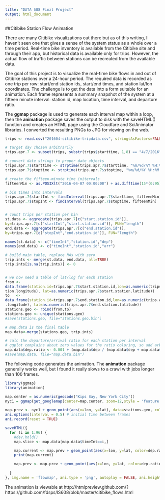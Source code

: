 ---
title: "DATA 608 Final Project"
output: html_document
---

##Citibike Station Flow Animation

There are many Citibike visualizations out there but as of this writing, I haven't seen one that gives a sense of the system status as a whole over a time period. Real-time bike inventory is available from the Citibike site and through their app, but historical data is available only for trips. However, the actual flow of traffic between stations can be recreated from the available data.
 
The goal of this project is to visualize the real-time bike flows in and out of Citibike stations over a 24-hour period. The required data is recorded as one trip per row: start/end station ids, start/end times, and station lat/lon coordinates. The challenge is to get the data into a form suitable for an animation. Each frame represents a summary snapshot of the system at a fifteen minute interval: station id, map location, time interval, and departure ratio.

The **ggmap** package is used to generate each interval map within a loop, then the **animation** package saves the output to disk with the saveHTML() function and creates an HTML page using the Cloudfare and SciAnimator libraries. I converted the resulting PNGs to JPG for viewing on the web.



```{r, eval=FALSE}
trips <- read.csv("201604-citibike-tripdata.csv", stringsAsFactors=FALSE)

# target day chosen arbitrarily
trips.apr.7 <- subset(trips, substr(trips$starttime, 1,8) == "4/7/2016")

# convert date strings to proper date objects
trips.apr.7$starttime <- strptime(trips.apr.7$starttime, "%m/%d/%Y %H:%M:%S")
trips.apr.7$stoptime <- strptime(trips.apr.7$stoptime, "%m/%d/%Y %H:%M:%S")

# create the fifteen-minute time initervals
fifteenMin <- as.POSIXlt("2016-04-07 00:00:00") + as.difftime(15*(0:95),units="mins")

# bin times into intervals
trips.apr.7$startInt <- findInterval(trips.apr.7$starttime, fifteenMin)
trips.apr.7$stopInt <- findInterval(trips.apr.7$stoptime, fifteenMin)


# count trips per station per bin
st.data <- aggregate(trips.apr.7[c("start.station.id")], 
by=trips.apr.7[c("startInt","start.station.id")], FUN="length")
end.data <- aggregate(trips.apr.7[c("end.station.id")], 
by=trips.apr.7[c("stopInt","end.station.id")], FUN="length")

names(st.data) <- c("timeInt","station.id","dep")
names(end.data) <- c("timeInt","station.id","arr")

# build main table, replace NAs with zero
trip.ints <- merge(st.data, end.data, all=TRUE)
trip.ints[is.na(trip.ints)] <- 0


# we now need a table of lat/log for each station
from <- 
data.frame(station.id=trips.apr.7$start.station.id,lon=as.numeric(trips.apr.7$start.sta
tion.longitude), lat=as.numeric(trips.apr.7$start.station.latitude))
to   <- 
data.frame(station.id=trips.apr.7$end.station.id,lon=as.numeric(trips.apr.7$end.station
.longitude), lat=as.numeric(trips.apr.7$end.station.latitude))
stations.geo <- rbind(from,to)
stations.geo <- unique(stations.geo)
#save(stations.geo, file="stations.geo.bin")

# map.data is the final table
map.data<-merge(stations.geo, trip.ints)

# calc the departure/arrival ratio for each station per interval
# ggplot complains about zero values for the ratio coloring, so add arbitrary fraction
map.data$dep.ratio <- 0.001 + (map.data$dep / (map.data$dep + map.data$arr))
#save(map.data, file="map.data.bin")
```

The following code generates the animation. The **animation** package generally works well, but I found it really slows to a crawl with jobs longer than 100 frames.

```{r, eval=FALSE}
library(ggmap)
library(animation)

map.center = as.numeric(geocode("Kips Bay, New York City"))
nyc1 = ggmap(get_googlemap(center=map.center, zoom=12,style = 'feature:all|element:labels|visibility:off'), legend="bottom", maptype = "satellite", extent="device", maprange=FALSE)

map.prev <- nyc1 + geom_point(aes(x=lon, y=lat), data=stations.geo, col="black", alpha=1, size=1) + labs(caption="Citibike Station Departure/Arrival Ratio") + theme(legend.position="right", plot.caption = element_text(hjust=0, size=rel(1.2)))
ani.options(interval = 0.5) # initial time between frames
ani.record(reset = TRUE)

saveHTML({
  for (i in 1:96) {
    #dev.hold()
    map.slice <- map.data[map.data$timeInt==i,]

    map.current <- map.prev + geom_point(aes(x=lon, y=lat, color=dep.ratio), data=map.slice,  alpha=1, size=3) + scale_color_gradient(low="red", high="green3") + labs(caption=paste("Citibike Station Departure/Arrival Ratio at ", fifteenMin[i])) + theme(legend.position="right", plot.caption = element_text(hjust=0, size=rel(1.2)))
    print(map.current)

    map.prev <- map.prev + geom_point(aes(x=lon, y=lat, color=dep.ratio), data=map.slice,  alpha=1, size=2) + scale_color_gradient(low="red", high="green")
    
  }
}, img.name = 'flowmap', ani.type = 'png', autoplay = FALSE, ani.height = 640, ani.width = 640, loop = FALSE, htmlfile = 'citibike_flows.html', verbose = FALSE, description = 'Citibike Station Departure/Arrival Ratio over 24 hrs',outdir = "images",single.opts = "'controls': ['first', 'previous', 'play', 'next', 'last', 'loop', 'speed'], 'delayMin': 0")

```
The animation is viewable at http://htmlpreview.github.com/?https://github.com/fdsps/IS608/blob/master/citibike_flows.html